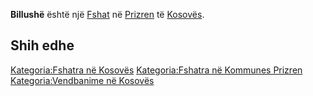 {{Fshat në Kosovës
 | Emri                = Billushë
| sqi_N_name = Billushë
| sqi_N_FULL_NAME_RO = Billushë
| sqi_N_FULL_NAME_ND_RO = Billushe
| sqi_N_SORT_NAME_RG = BILLUSHE
| sqi_N_FULL_NAME_RG = Billushë
| sqi_N_FULL_NAME_ND_RG = Billushe
| sqi_V_name = Bilushë
| sqi_V_FULL_NAME_RO = Bilushë Bilusha Kushtrim Kushtrimi
| sqi_V_FULL_NAME_ND_RO = Bilushe Bilusha Kushtrim Kushtrimi
| sqi_V_SORT_NAME_RG = BILUSHE BILUSHA KUSHTRIM KUSHTRIMI
| sqi_V_FULL_NAME_RG = Bilushë Bilusha Kushtrim Kushtrimi
| sqi_V_FULL_NAME_ND_RG = Bilushe Bilusha Kushtrim Kushtrimi
| srp_N_name = Biluša
| srp_N_FULL_NAME_RO = Biluša
| srp_N_FULL_NAME_ND_RO = Bilusa
| srp_N_SORT_NAME_RG = BILUSA
| srp_N_FULL_NAME_RG = Biluša
| srp_N_FULL_NAME_ND_RG = Bilusa
| srp_NS_name = Билуша
| srp_NS_FULL_NAME_RO = Билуша
| srp_NS_FULL_NAME_ND_RO = Билуша
| srp_NS_SORT_NAME_RG = БИЛУША
| srp_NS_FULL_NAME_RG = Билуша
| srp_NS_FULL_NAME_ND_RG = Билуша

 | Emri (Rasa dhanore) = 
 | Figura              = 
 | Shteti              = Kosovo
 | Komuna              = Prizren
 | Kodi postar         = 
 | Sipërfaqja          = 

 | Popullsia           = 

 | Regj. i popullsisë  = 
 | Dend. e popullsisë  = 
 | Faqja zyrtare       = 
 <!--- Koordinatat ----> 
 | Gjerësia            = 42.171389
 | Gjatësia            = 20.675556
 | Lartësia            = 
}}
'''Billushë''' është një [[Fshat]] në [[Prizren]] të [[Kosovës]].

<!-- == Gjeografia == -->
<!-- == Historia == -->
<!-- == Demografia == -->
== Shih edhe ==
{{Komuna Prizren}}
{{Kosovo-Administrata-Cung}}

[[Kategoria:Fshatra në Kosovës]]
[[Kategoria:Fshatra në Kommunes Prizren]]
[[Kategoria:Vendbanime në Kosovës]]